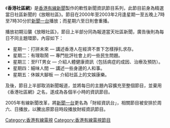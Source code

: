 {{Unreferenced |time=2011-07-10T17:00:59+00:00 }}

《'''香港社區網'''》是[[香港有線新聞|香港有線新聞]]製作的軟性新聞資訊節目系列，此節目前身為精選當日社區新聞的《放眼社區》。節目在2000年至2003年2月逢星期一至五晚上7時至7時30分於[[新聞一台|新聞一台]]播放；而星期六至日則會重播。

播放初期沿襲《放眼社區》，節目上半部分同為報道當天社區新聞，廣告後則為每日不同主題環節，內容如下：

* 星期一：打拼未來 — 講述香港人在經濟不景下怎樣掙扎求存。
* 星期二：有理取鬧 — 專門批評社會上的一些民生問題。
* 星期三：至FIT男女 — 介紹人體健康資訊（包括病症的成因、治療及預防）。
* 星期四：細味人間 — 講述一些身邊的人和事。
* 星期五：休娛大腳板 — 介紹社區上的文娛康樂。

及後，節目上半部取消新聞報道，並將每日的主題內容擴充至整個節目，並棄用《香港社區網》之名，遂成為各個半小時的資訊節目。

2005年有線新聞改革，將[[新聞一台|新聞一台]]更名為「財經資訊台」，相關節目被安排於周六、日播放，以騰出原節目時段播放財經資訊節目。

[[Category:香港有線電視|Category:香港有線電視]]
[[Category:香港有線電視節目|Category:香港有線電視節目]]